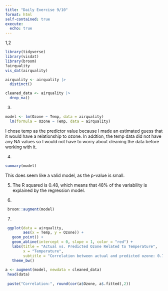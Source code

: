 ```yaml
---
title: "Daily Exercise 9/10"
format: html
self-contained: true
execute: 
  echo: true
---
```

1,2

```r
library(tidyverse)
library(visdat)
library(broom)
?airquality
vis_dat(airquality)

airquality <- airquality |>
  distinct()

cleaned_data <- airquality |>
  drop_na()
```
3.
```r
model <- lm(Ozone ~ Temp, data = airquality)
  lm(formula = Ozone ~ Temp, data = airquality)
```
I chose temp as the predictor value because I made an estimated guess that it would have a relationship to ozone. In addtion, the temp data did not have any NA values so I would not have to worry about cleaning the data before working with it.

4.
```r
summary(model)
```
This does seem like a valid model, as the p-value is small.

5. The R squared is 0.48, which means that 48% of the variability is explained by the regression model.

6.
```r
 broom::augment(model) 
```
7.
```r
 ggplot(data = airquality,
        aes(x = Temp, y = Ozone)) +
   geom_point() +
   geom_abline(intercept = 0, slope = 1, color = "red") +
   labs(title = "Actual vs. Predicted Ozone Related to Temperature",
        x = "Temperature",
        subtitle = "Correlation between actual and predicted ozone: 0.7") +
   theme_bw()
   
a <- augment(model, newdata = cleaned_data)
 head(data)
 
 paste("Correlation:", round(cor(a$Ozone, a$.fitted),2))
```

